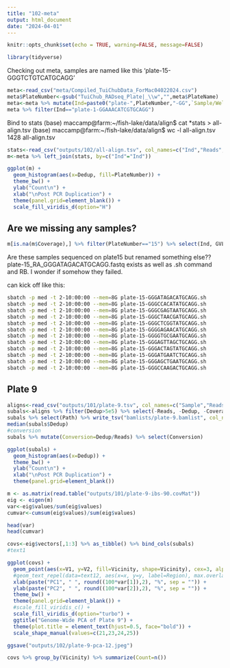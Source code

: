```yaml
---
title: "102-meta"
output: html_document
date: "2024-04-01"
---
```


```r
knitr::opts_chunk$set(echo = TRUE, warning=FALSE, message=FALSE)
```

```r
library(tidyverse)
```

Checking out meta, samples are named like this
'plate-15-GGGTCTGTCATGCAGG'

```r
meta<-read_csv("meta/Compiled_TuiChubData_ForMac04022024.csv")
meta$PlateNumber<-gsub("TuiChub_RADseq_Plate|_\\w","",meta$PlateName)
meta<-meta %>% mutate(Ind=paste0("plate-",PlateNumber,"-GG",`Sample/Well Barcode (RAD Adaptor Seq)`,"TGCAGG")) %>% relocate(Ind)
meta %>% filter(Ind=="plate-1-GGAAACATCGTGCAGG")
```

Bind to stats
(base) maccamp@farm:~/fish-lake/data/align$ cat *stats > all-align.tsv
(base) maccamp@farm:~/fish-lake/data/align$ wc -l all-align.tsv 
1428 all-align.tsv

```r
stats<-read_csv("outputs/102/all-align.tsv", col_names=c("Ind","Reads","Dedup","Coverage"))
m<-meta %>% left_join(stats, by=c("Ind"="Ind"))
```

```r
ggplot(m) +
  geom_histogram(aes(x=Dedup, fill=PlateNumber)) +
  theme_bw() +
  ylab("Count\n") +
  xlab("\nPost PCR Duplication") +
  theme(panel.grid=element_blank()) +
  scale_fill_viridis_d(option="H")
```


## Are we missing any samples?

```r
m[is.na(m$Coverage),] %>% filter(PlateNumber=="15") %>% select(Ind, GVL_Code,Reads, Dedup,Coverage)
```

Are these samples sequenced on plate15 but renamed something else??
plate-15_RA_GGGATAGACATGCAGG.fastq exists as well as .sh command and RB. I wonder if somehow they failed.

can kick off like this:     
```sh
sbatch -p med -t 2-10:00:00 --mem=8G plate-15-GGGATAGACATGCAGG.sh
sbatch -p med -t 2-10:00:00 --mem=8G plate-15-GGGCCACATATGCAGG.sh
sbatch -p med -t 2-10:00:00 --mem=8G plate-15-GGGCGAGTAATGCAGG.sh
sbatch -p med -t 2-10:00:00 --mem=8G plate-15-GGGCTAACGATGCAGG.sh
sbatch -p med -t 2-10:00:00 --mem=8G plate-15-GGGCTCGGTATGCAGG.sh
sbatch -p med -t 2-10:00:00 --mem=8G plate-15-GGGGAGAACATGCAGG.sh
sbatch -p med -t 2-10:00:00 --mem=8G plate-15-GGGGTGCGAATGCAGG.sh
sbatch -p med -t 2-10:00:00 --mem=8G plate-15-GGGAGTTAGCTGCAGG.sh
sbatch -p med -t 2-10:00:00 --mem=8G plate-15-GGGACTAGTATGCAGG.sh
sbatch -p med -t 2-10:00:00 --mem=8G plate-15-GGGATGAATCTGCAGG.sh
sbatch -p med -t 2-10:00:00 --mem=8G plate-15-GGGAGCTGAATGCAGG.sh
sbatch -p med -t 2-10:00:00 --mem=8G plate-15-GGGCCAAGACTGCAGG.sh
```

## Plate 9
```r
aligns<-read_csv("outputs/101/plate-9.tsv", col_names=c("Sample","Reads","Dedup","Coverage"))
subals<-aligns %>% filter(Dedup>5e5) %>% select(-Reads, -Dedup, -Coverage) %>% mutate(Path=paste0("data/align/",Sample,".sort.flt.bam")) %>% left_join(m, by=c("Sample"="Ind"))
subals %>% select(Path) %>% write_tsv("bamlists/plate-9.bamlist", col_names = FALSE)
median(subals$Dedup)
#conversion
subals %>% mutate(Conversion=Dedup/Reads) %>% select(Conversion)
```


```r
ggplot(subals) +
  geom_histogram(aes(x=Dedup)) +
  theme_bw() +
  ylab("Count\n") +
  xlab("\nPost PCR Duplication") +
  theme(panel.grid=element_blank())

```



```r
m <- as.matrix(read.table("outputs/101/plate-9-ibs-90.covMat"))
eig <- eigen(m)
var<-eig$values/sum(eig$values)
cumvar<-cumsum(eig$values)/sum(eig$values)

head(var)
head(cumvar)
```


```r
covs<-eig$vectors[,1:3] %>% as_tibble() %>% bind_cols(subals)
#text1

ggplot(covs) +
  geom_point(aes(x=V1, y=V2, fill=Vicinity, shape=Vicinity), cex=3, alpha=0.75) +
  #geom_text_repel(data=text12, aes(x=x, y=y, label=Region), max.overlaps = Inf) +
  xlab(paste("PC1", " ", round((100*var[1]),2), "%", sep = "")) +
  ylab(paste("PC2", " ", round((100*var[2]),2), "%", sep = "")) +
  theme_bw() +
  theme(panel.grid=element_blank()) +
  #scale_fill_viridis_c() +
  scale_fill_viridis_d(option="turbo") +
  ggtitle("Genome-Wide PCA of Plate 9") +
  theme(plot.title = element_text(hjust=0.5, face="bold")) +
  scale_shape_manual(values=c(21,23,24,25))

ggsave("outputs/102/plate-9-pca-12.jpeg")
```


```r
covs %>% group_by(Vicinity) %>% summarize(Count=n())
```
